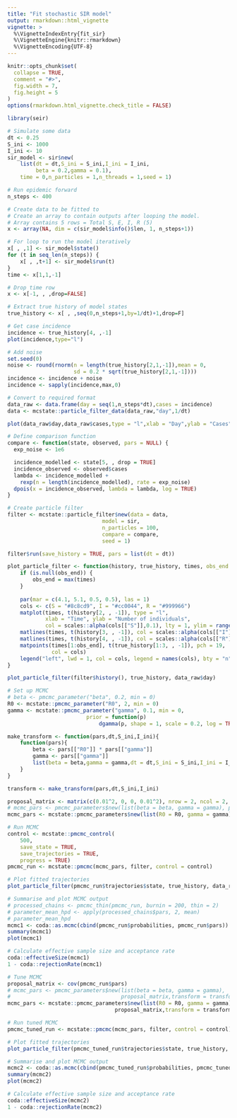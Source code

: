 ```yaml
---
title: "Fit stochastic SIR model"
output: rmarkdown::html_vignette
vignette: >
  %\VignetteIndexEntry{fit_sir}
  %\VignetteEngine{knitr::rmarkdown}
  %\VignetteEncoding{UTF-8}
---
```


```r
knitr::opts_chunk$set(
  collapse = TRUE,
  comment = "#>",
  fig.width = 7,
  fig.height = 5
)
options(rmarkdown.html_vignette.check_title = FALSE)
```

```r
library(seir)
```

```r
# Simulate some data
dt <- 0.25
S_ini <- 1000
I_ini <- 10
sir_model <- sir$new(
    list(dt = dt,S_ini = S_ini,I_ini = I_ini,
         beta = 0.2,gamma = 0.1),
    time = 0,n_particles = 1,n_threads = 1,seed = 1)

# Run epidemic forward
n_steps <- 400

# Create data to be fitted to
# Create an array to contain outputs after looping the model.
# Array contains 5 rows = Total S, E, I, R (5)
x <- array(NA, dim = c(sir_model$info()$len, 1, n_steps+1))

# For loop to run the model iteratively
x[ , ,1] <- sir_model$state()
for (t in seq_len(n_steps)) {
    x[ , ,t+1] <- sir_model$run(t)
}
time <- x[1,1,-1]

# Drop time row
x <- x[-1, , ,drop=FALSE]

# Extract true history of model states
true_history <- x[ , ,seq(0,n_steps+1,by=1/dt)+1,drop=F]

# Get case incidence
incidence <- true_history[4, ,-1]
plot(incidence,type="l")
```

```r
# Add noise
set.seed(0)
noise <- round(rnorm(n = length(true_history[2,1,-1]),mean = 0,
                     sd = 0.2 * sqrt(true_history[2,1,-1])))
incidence <- incidence + noise
incidence <- sapply(incidence,max,0)

# Convert to required format
data_raw <- data.frame(day = seq(1,n_steps*dt),cases = incidence)
data <- mcstate::particle_filter_data(data_raw,"day",1/dt)

plot(data_raw$day,data_raw$cases,type = "l",xlab = "Day",ylab = "Cases")
```

```r
# Define comparison function
compare <- function(state, observed, pars = NULL) {
  exp_noise <- 1e6

  incidence_modelled <- state[5, , drop = TRUE]
  incidence_observed <- observed$cases
  lambda <- incidence_modelled +
    rexp(n = length(incidence_modelled), rate = exp_noise)
  dpois(x = incidence_observed, lambda = lambda, log = TRUE)
}
```

```r
# Create particle filter
filter <- mcstate::particle_filter$new(data = data,
                              model = sir,
                              n_particles = 100,
                              compare = compare,
                              seed = 1)

filter$run(save_history = TRUE, pars = list(dt = dt))

plot_particle_filter <- function(history, true_history, times, obs_end = NULL) {
    if (is.null(obs_end)) {
        obs_end = max(times)
    }
    
    par(mar = c(4.1, 5.1, 0.5, 0.5), las = 1)
    cols <- c(S = "#8c8cd9", I = "#cc0044", R = "#999966")
    matplot(times, t(history[2, , -1]), type = "l",
            xlab = "Time", ylab = "Number of individuals",
            col = scales::alpha(cols[["S"]],0.1), lty = 1, ylim = range(history))
    matlines(times, t(history[3, , -1]), col = scales::alpha(cols[["I"]],0.1), lty = 1)
    matlines(times, t(history[4, , -1]), col = scales::alpha(cols[["R"]],0.1), lty = 1)
    matpoints(times[1:obs_end], t(true_history[1:3, , -1]), pch = 19,
              col = cols)
    legend("left", lwd = 1, col = cols, legend = names(cols), bty = "n")
}

plot_particle_filter(filter$history(), true_history, data_raw$day)
```

```r
# Set up MCMC
# beta <- pmcmc_parameter("beta", 0.2, min = 0)
R0 <- mcstate::pmcmc_parameter("R0", 2, min = 0)
gamma <- mcstate::pmcmc_parameter("gamma", 0.1, min = 0,
                         prior = function(p)
                             dgamma(p, shape = 1, scale = 0.2, log = TRUE))

make_transform <- function(pars,dt,S_ini,I_ini){
    function(pars){
        beta <- pars[["R0"]] * pars[["gamma"]]
        gamma <- pars[["gamma"]]
        list(beta = beta,gamma = gamma,dt = dt,S_ini = S_ini,I_ini = I_ini)
    }
}

transform <- make_transform(pars,dt,S_ini,I_ini)

proposal_matrix <- matrix(c(0.01^2, 0, 0, 0.01^2), nrow = 2, ncol = 2, byrow = TRUE)
# mcmc_pars <- pmcmc_parameters$new(list(beta = beta, gamma = gamma), proposal_matrix, transform = transform)
mcmc_pars <- mcstate::pmcmc_parameters$new(list(R0 = R0, gamma = gamma), proposal_matrix, transform = transform)
```

```r
# Run MCMC
control <- mcstate::pmcmc_control(
    500,
    save_state = TRUE,
    save_trajectories = TRUE,
    progress = TRUE)
pmcmc_run <- mcstate::pmcmc(mcmc_pars, filter, control = control)
```

```r
# Plot fitted trajectories
plot_particle_filter(pmcmc_run$trajectories$state, true_history, data_raw$day)
```

```r
# Summarise and plot MCMC output
# processed_chains <- pmcmc_thin(pmcmc_run, burnin = 200, thin = 2)
# parameter_mean_hpd <- apply(processed_chains$pars, 2, mean)
# parameter_mean_hpd
mcmc1 <- coda::as.mcmc(cbind(pmcmc_run$probabilities, pmcmc_run$pars))
summary(mcmc1)
plot(mcmc1)
```

```r
# Calculate effective sample size and acceptance rate
coda::effectiveSize(mcmc1)
1 - coda::rejectionRate(mcmc1)
```

```r
# Tune MCMC
proposal_matrix <- cov(pmcmc_run$pars)
# mcmc_pars <- pmcmc_parameters$new(list(beta = beta, gamma = gamma),
#                                   proposal_matrix,transform = transform)
mcmc_pars <- mcstate::pmcmc_parameters$new(list(R0 = R0, gamma = gamma),
                                  proposal_matrix,transform = transform)
```

```r
# Run tuned MCMC
pmcmc_tuned_run <- mcstate::pmcmc(mcmc_pars, filter, control = control)
```

```r
# Plot fitted trajectories
plot_particle_filter(pmcmc_tuned_run$trajectories$state, true_history, data_raw$day)
```

```r
# Summarise and plot MCMC output
mcmc2 <- coda::as.mcmc(cbind(pmcmc_tuned_run$probabilities, pmcmc_tuned_run$pars))
summary(mcmc2)
plot(mcmc2)
```

```r
# Calculate effective sample size and acceptance rate
coda::effectiveSize(mcmc2)
1 - coda::rejectionRate(mcmc2)
```
